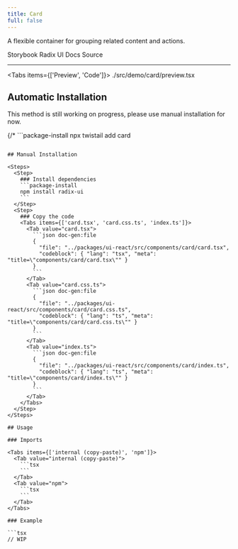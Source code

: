 ```yaml
---
title: Card
full: false
---
```


A flexible container for grouping related content and actions.

<Badges>
  <BadgeLink href="https://storybook.twistail.com/?path=/docs/base-components-card--default" external>
    Storybook
  </BadgeLink>
  <BadgeLink href="https://www.radix-ui.com/primitives/docs/utilities/slot" external>
    Radix UI Docs
  </BadgeLink>
  <BadgeLink href="https://github.com/riipandi/twistail/tree/main/packages/ui-react/src/components/card" external>
    Source
  </BadgeLink>
</Badges>

---


<Tabs items={['Preview', 'Code']}>
  <Tab value="Preview" className="rounded-b-xl flex min-h-44 flex-wrap items-center justify-center gap-4 py-20 not-prose">
    <Demo />
  </Tab>
  <Tab value="Code">
    <include cwd lang="tsx">./src/demo/card/preview.tsx</include>
  </Tab>
</Tabs>

## Automatic Installation

<Callout type='warn'>
  This method is still working on progress, please use manual installation for now.
</Callout>

{/* ```package-install
npx twistail add card
``` */}

## Manual Installation

<Steps>
  <Step>
    ### Install dependencies
    ```package-install
    npm install radix-ui
    ```
  </Step>
  <Step>
    ### Copy the code
    <Tabs items={['card.tsx', 'card.css.ts', 'index.ts']}>
      <Tab value="card.tsx">
        ```json doc-gen:file
        {
          "file": "../packages/ui-react/src/components/card/card.tsx",
          "codeblock": { "lang": "tsx", "meta": "title=\"components/card/card.tsx\"" }
        }
        ```
      </Tab>
      <Tab value="card.css.ts">
        ```json doc-gen:file
        {
          "file": "../packages/ui-react/src/components/card/card.css.ts",
          "codeblock": { "lang": "ts", "meta": "title=\"components/card/card.css.ts\"" }
        }
        ```
      </Tab>
      <Tab value="index.ts">
        ```json doc-gen:file
        {
          "file": "../packages/ui-react/src/components/card/index.ts",
          "codeblock": { "lang": "ts", "meta": "title=\"components/card/index.ts\"" }
        }
        ```
      </Tab>
    </Tabs>
  </Step>
</Steps>

## Usage

### Imports

<Tabs items={['internal (copy-paste)', 'npm']}>
  <Tab value="internal (copy-paste)">
    ```tsx
    ```
  </Tab>
  <Tab value="npm">
    ```tsx
    ```
  </Tab>
</Tabs>

### Example

```tsx
// WIP
```

